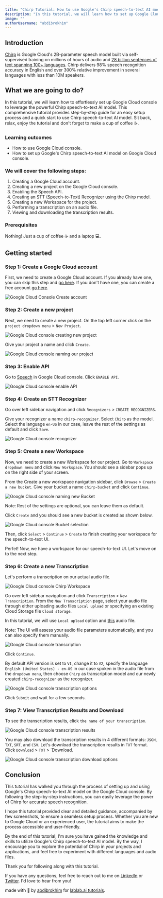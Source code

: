 ```yaml
---
title: "Chirp Tutorial: How to use Google's Chirp speech-to-text AI model on Google Cloud console."
description: "In this tutorial, we will learn how to set up Google Cloud console and use Chirp speech-to-text AI model. Sit back, relax and enjoy the tutorial!"
image: ""
authorUsername: "abdibrokhim"
---
```



## Introduction
[Chirp]() is Google Cloud's 2B-parameter speech model built via self-supervised training on millions of hours of audio and [28 billion sentences of text spanning 100+ languages](https://ai.googleblog.com/2023/03/universal-speech-model-usm-state-of-art.html). Chirp delivers 98% speech recognition accuracy in English and over 300% relative improvement in several languages with less than 10M speakers. 


## What we are going to do?
In this tutorial, we will learn how to effortlessly set up Google Cloud console to leverage the powerful Chirp speech-to-text AI model. This comprehensive tutorial provides step-by-step guide for an easy setup process and a quick start to use Chirp speech-to-text AI model. Sit back, relax, enjoy the tutorial and don't forget to make a cup of coffee ☕️.


### Learning outcomes
- How to use Google Cloud console.
- How to set up Google's Chirp speech-to-text AI model on Google Cloud console.


### We will cover the following steps:

1. Creating a Google Cloud account.
2. Creating a new project on the Google Cloud console.
3. Enabling the Speech API.
4. Creating an STT (Speech-to-Text) Recognizer using the Chirp model.
5. Creating a new Workspace for the project.
6. Performing a transcription on an audio file.
7. Viewing and downloading the transcription results.


### Prerequisites
Nothing! Just a cup of coffee ☕️ and a laptop 💻.



## Getting started


### Step 1: Create a Google Cloud account

First, we need to create a Google Cloud account. If you already have one, you can skip this step and [go here](https://cloud.google.com/). If you don't have one, you can create a free account [go here](https://cloud.google.com/free).

<Img src="./images/createAccount.png" alt="Google Cloud Console Create account" caption="Google Cloud console Create account"/>


### Step 2: Create a new project

Next, we need to create a new project. On the top left corner click on the `project dropdown menu` > `New Project`.

<Img src="./images/creatingNewProject.png" alt="Google Cloud console creating new project" caption="Google Cloud console creating new project"/>

Give your project a name and click `Create`.

<Img src="./images/namingProject.png" alt="Google Cloud console naming our project" caption="Google Cloud console naming our project"/>


### Step 3: Enable API

Go to [Speech](https://console.cloud.google.com/speech) in Google Cloud console. Click `ENABLE API`.

<Img src="./images/enableAPI.png" alt="Google Cloud console enable API" caption="Google Cloud console enableAPI"/>


### Step 4: Create an STT Recognizer

Go over left sidebar navigation and click `Recognizers` > `CREATE RECOGNIZERS`. 

Give your recognizer a name `chirp-recognizer`. Select `Chirp` as the model. Select the language `en-US` in our case, leave the rest of the settings as default and click `Save`.

<Img src="./images/recognizer.png" alt="Google Cloud console recognizer" caption="Google Cloud console recognizer"/>


### Step 5: Create a new Workspace

Now, we need to create a new Workspace for our project. Go to `Workspace dropdown menu` and click `New Workspace`. You should see a sidebar pops up on the right side of your screen. 

From the Create a new workspace navigation sidebar, click `Browse` > `Create a new bucket`. Give your bucket a name `chirp-bucket` and click `Continue`.

<Img src="./images/namingNewBucket.png" alt="Google Cloud console naming new Bucket" caption="Google Cloud console naming new Bucket"/>

Note: Rest of the settings are optional, you can leave them as default. 

Click `Create` and you should see a new bucket is created as shown below.

<Img src="./images/bucketSelection.png" alt="Google Cloud console Bucket selection" caption="Google Cloud console Bucket selection"/>

Then, click `Select` > `Continue` > `Create` to finish creating your workspace for the speech-to-text UI.



Perfet! Now, we have a workspace for our speech-to-text UI. Let's move on to the next step.


### Step 6: Create a new Transcription

Let's perform a transcription on our actual audio file. 

<Img src="./images/chirpWorkspace.png" alt="Google Cloud console Chirp Workspace" caption="Google Cloud console Chirp Workspace"/>

Go over left sidebar navigation and click `Transcription` > `New Transcription`. From the `New Transcription` page, select your audio file through either uploading audio files `Local upload` or specifying an existing Cloud Storage file `Cloud storage`. 

In this tutorial, we will use `Local upload` option and [this](./audio/ElevenLabs_2023-05-26T12_34_02.000Z_Adam_FjVs58vot1BUeNaRj635.mp3) audio file.

Note: The UI will assess your audio file parameters automatically, and you can also specify them manually.

<Img src="./images/transcription.png" alt="Google Cloud console transcription" caption="Google Cloud console transcription"/>

Click `Continue`. 

By default API version is set to `V1`, change it to `V2`, specify the language `English (United States) - en-US` in our case spoken in the audio file from the `dropdown menu`, then choose `Chirp` as transcription model and our newly created `chirp-recognizer` as the recognizer.

<Img src="./images/transcriptionOptions.png" alt="Google Cloud console transcription options" caption="Google Cloud console transcription options"/>

Click `Submit` and wait for a few seconds.


### Step 7: View Transcription Results and Download

To see the transcription results, click `the name of your transcription`.

<Img src="./images/transcriptionResults.png" alt="Google Cloud console transcription results" caption="Google Cloud console transcription results"/>

You may also download the transcription results in 4 different formats: `JSON`, `TXT`, `SRT`, and `CSV`. Let's download the transcription results in `TXT` format. Click `Download` > `TXT` > `Download.

<Img src="./images/downloadOptions.png" alt="Google Cloud console transcription download options" caption="Google Cloud console transcription download options"/>



## Conclusion

This tutorial has walked you through the process of setting up and using Google's Chirp speech-to-text AI model on the Google Cloud console. By following the step-by-step instructions, you can easily leverage the power of Chirp for accurate speech recognition.

I hope this tutorial provided clear and detailed guidance, accompanied by few screenshots, to ensure a seamless setup process. Whether you are new to Google Cloud or an experienced user, the tutorial aims to make the process accessible and user-friendly.

By the end of this tutorial, I'm sure you have gained the knowledge and skills to utilize Google's Chirp speech-to-text AI model. By the way, I encourage you to explore the potential of Chirp in your projects and applications, and feel free to experiment with different languages and audio files.


Thank you for following along with this tutorial.

If you have any questions, feel free to reach out to me on [LinkedIn](https://linkedin.com/in/abdibrokhim) or [Twitter](https://twitter.com/abdibrokhim). I'd love to hear from you!

made with 💜 by [abdibrokhim](https://linkedin.com/in/abdibrokhim) for [lablab.ai tutorials](https://lablab.ai/t).

